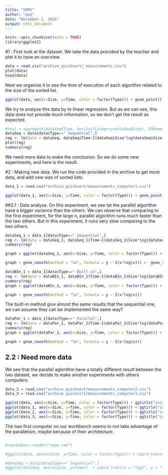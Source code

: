 ```yaml
---
title: "SMPE"
author: "pep"
date: "December 1, 2016"
output: html_document
---
```



```r
knitr::opts_chunk$set(echo = TRUE)
library(ggplot2)
```

#1 : First look at the dataset.
We take the data provided by the teacher and plot it to have an overview.
```r
data = read.csv("archive_quicksort/_measurements.csv")
plot(data)
head(data)
```

Next we organise it to see the time of execution of each algorithm related to the size of the sorted list.
```r
ggplot(data, aes(x=Size, y=Time, color = factor(Type))) + geom_point()
```

We try to analyse this data by te linear regression. But as we can see, this data does not provide much information, so we don't get the result as expected.
```r
#test = aggregate(dataSeq$Time, by=list(Category=dataSeq$Size), FUN=mean)
dataSeq = data[data$Type==" Sequential",]
reg <- lm(data = dataSeq, dataSeq$Time~I(dataSeq$Size*log(dataSeq$Size)))
plot(reg)
summary(reg)
```
We need more data to make the conclusion. So we do some new experiments, and here is the result.

#2 : Making new data.
We run the code provided in the archive to get more data, and add new size of sorted lists.
```r
data_1 = read.csv("archive_quicksort/measurements_computer1.csv")

ggplot(data_1, aes(x=Size, y=Time, color = factor(Type))) + geom_point()
```

##2.1 : Data analyse.
On this experiment, we see tat the parallel algorithm have a bigger variance than the others. We can observe that comparing to the first experiment, for the large n, parallel algorithm runs much faster than the two others. But in this experiment, it runs very slow comparing to the two others. 

```r
dataSeq_1 = data_1[data$Type==" Sequential",]
reg <- lm(data = dataSeq_1, dataSeq_1$Time~I(dataSeq_1$Size*log(dataSeq_1$Size)))
summary(reg)
```

```r

graph = ggplot(dataSeq_1, aes(x=Size, y=Time, color = factor(Type))) + geom_point()

graph + geom_smooth(method = "lm", formula = y ~ I(x*log(x))) +  geom_smooth(method = "lm", formula = y ~ x, color="black") 
```

```r
dataBIn_1 = data_1[data$Type==" Built-in",]
reg <- lm(data = dataBIn_1, dataBIn_1$Time~I(dataBIn_1$Size*log(dataBIn_1$Size)))
summary(reg)
graph = ggplot(dataBIn_1, aes(x=Size, y=Time, color = factor(Type))) + geom_point()

graph + geom_smooth(method = "lm", formula = y ~ I(x*log(x)))
```

The built-in method give almost the same results that the sequential one, we can assume they can be implemented the same way?


```r
dataPar_1 = data_1[data$Type==" Parallel",]
reg <- lm(data = dataPar_1, dataPar_1$Time~I(dataPar_1$Size*log(dataPar_1$Size)))
summary(reg)
graph = ggplot(dataPar_1, aes(x=Size, y=Time, color = factor(Type))) + geom_point()

graph + geom_smooth(method = "lm", formula = y ~ I(x*log(x)))
```


## 2.2 : Need more data
We see that the parallel aglorithm have a totally different result between the two dataset, we decide to make another experiments with others computers.


```r
data_2 = read.csv("archive_quicksort/measurements_computer2.csv")
data_3 = read.csv("archive_quicksort/measurements_computer3.csv")

ggplot(data, aes(x=Size, y=Time, color = factor(Type))) + ggtitle("initial data set") + geom_point()
ggplot(data_1, aes(x=Size, y=Time, color = factor(Type))) + ggtitle("computer 1") + geom_point()
ggplot(data_2, aes(x=Size, y=Time, color = factor(Type))) + ggtitle("computer 2") + geom_point()
ggplot(data_3, aes(x=Size, y=Time, color = factor(Type))) + ggtitle("computer 3") + geom_point()
```

The two first computer on our workbench seems to not take advantage of the parallelism, maybe because of their architecture.

```r
```



```r
#rmarkdown::render("smpe.rmd")
```

```r
#ggplot(data, aes(x=Size, y=Time, color = factor(Type))) + coord_trans(x = "log2", y = "log2") + #geom_point()
```

```r
#dataSeq = data[data$Type==" Sequential",]
#ggplot(dataSeq, aes(x=Size, y=Time))  + coord_trans(x = "log2", y = "log2") + geom_point()
```